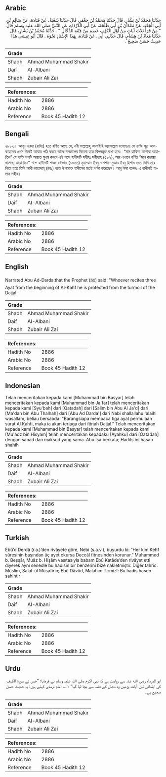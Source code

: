 ## Arabic


<div dir="rtl" lang="ar" style={{fontSize:'larger',backgroundColor:'#f8f9fa',padding:20}}>
حَدَّثَنَا مُحَمَّدُ بْنُ بَشَّارٍ، قَالَ حَدَّثَنَا مُحَمَّدُ بْنُ جَعْفَرٍ، قَالَ حَدَّثَنَا شُعْبَةُ، عَنْ قَتَادَةَ، عَنْ سَالِمِ بْنِ أَبِي الْجَعْدِ، عَنْ مَعْدَانَ بْنِ أَبِي طَلْحَةَ، عَنْ أَبِي الدَّرْدَاءِ، عَنِ النَّبِيِّ صلى الله عليه وسلم قَالَ ‏ "‏ مَنْ قَرَأَ ثَلاَثَ آيَاتٍ مِنْ أَوَّلِ الْكَهْفِ عُصِمَ مِنْ فِتْنَةِ الدَّجَّالِ ‏"‏ ‏.‏ حَدَّثَنَا مُحَمَّدُ بْنُ بَشَّارٍ، قَالَ حَدَّثَنَا مُعَاذُ بْنُ هِشَامٍ، قَالَ حَدَّثَنِي أَبِي، عَنْ قَتَادَةَ، بِهَذَا الإِسْنَادِ نَحْوَهُ ‏.‏ قَالَ أَبُو عِيسَى هَذَا حَدِيثٌ حَسَنٌ صَحِيحٌ ‏.‏
</div>
<div style={{backgroundColor:'#f8f9fa',padding:20, marginBottom: 10}}><table> <thead> <tr> <th>Grade</th> <th></th> </tr> </thead> <tbody> <tr><td>Shadh</td><td>Ahmad Muhammad Shakir</td></tr><tr><td>Daif</td><td>Al-Albani</td></tr><tr><td>Shadh</td><td>Zubair Ali Zai</td></tr></tbody></table><table> <thead> <tr> <th>References:</th> <th></th> </tr> </thead> <tbody><tr><td>Hadith No</td><td>2886</td></tr><tr><td>Arabic No</td><td>2886</td></tr><tr><td>Reference</td><td>Book 45 Hadith 12</td></tr></tbody></table></div>

## Bengali


<div dir="ltr" lang="bn" style={{fontSize:'larger',backgroundColor:'#f8f9fa',padding:20}}>
২৮৮৬। আবূদ দারদা (রাযিঃ) হতে বর্ণিত আছে যে, নবী সাল্লাল্লাহু আলাইহি ওয়াসাল্লাম বলেছেনঃ যে ব্যক্তি সূরা আল-কাহফের প্রথম তিনটি আয়াত পাঠ করবে তাকে দাজ্জালের ফিতনা হতে বিপদমুক্ত রাখা হবে। “মান হাফিযা আশারা আয়াতিন” যে ব্যক্তি দশটি আয়াত মুখস্থ করবে এই শব্দে হাদীসটি সহীহঃ সহীহাহ (৫৮২), আর এখানে বর্ণিত “মান কারায়া ছালাছা আয়া তিন” শব্দে হাদীসটি শাজঃ যঈফাহ (১৩৩৬) মুহাম্মাদ ইবনু বাশশার-মুআয ইবনু হিশাম হতে তিনি তার পিতা হতে তিনি আবী কাতাদাহ্ (রহঃ) হতে উপরোক্ত হাদীসের মতই বর্ণনা করেছেন। আবূ ঈসা বলেনঃ এ হাদীসটি হাসান সহীহ।
</div>
<div style={{backgroundColor:'#f8f9fa',padding:20, marginBottom: 10}}><table> <thead> <tr> <th>Grade</th> <th></th> </tr> </thead> <tbody> <tr><td>Shadh</td><td>Ahmad Muhammad Shakir</td></tr><tr><td>Daif</td><td>Al-Albani</td></tr><tr><td>Shadh</td><td>Zubair Ali Zai</td></tr></tbody></table><table> <thead> <tr> <th>References:</th> <th></th> </tr> </thead> <tbody><tr><td>Hadith No</td><td>2886</td></tr><tr><td>Arabic No</td><td>2886</td></tr><tr><td>Reference</td><td>Book 45 Hadith 12</td></tr></tbody></table></div>

## English


<div dir="ltr" lang="en" style={{fontSize:'larger',backgroundColor:'#f8f9fa',padding:20}}>
Narrated Abu Ad-Darda:that the Prophet (ﷺ) said: "Whoever recites three Ayat from the beginning of Al-Kahf he is protected from the turmoil of the Dajjal
</div>
<div style={{backgroundColor:'#f8f9fa',padding:20, marginBottom: 10}}><table> <thead> <tr> <th>Grade</th> <th></th> </tr> </thead> <tbody> <tr><td>Shadh</td><td>Ahmad Muhammad Shakir</td></tr><tr><td>Daif</td><td>Al-Albani</td></tr><tr><td>Shadh</td><td>Zubair Ali Zai</td></tr></tbody></table><table> <thead> <tr> <th>References:</th> <th></th> </tr> </thead> <tbody><tr><td>Hadith No</td><td>2886</td></tr><tr><td>Arabic No</td><td>2886</td></tr><tr><td>Reference</td><td>Book 45 Hadith 12</td></tr></tbody></table></div>

## Indonesian


<div dir="ltr" lang="id" style={{fontSize:'larger',backgroundColor:'#f8f9fa',padding:20}}>
Telah menceritakan kepada kami [Muhammad bin Basyar] telah menceritakan kepada kami [Muhammad bin Ja'far] telah menceritakan kepada kami [Syu'bah] dari [Qatadah] dari [Salim bin Abu Al Ja'd] dari [Ma'dan bin Abu Thalhah] dari [Abu Ad Darda'] dari Nabi shallallahu 'alaihi wasallam, beliau bersabda: "Barangsiapa membaca tiga ayat permulaan surat Al Kahfi, maka ia akan terjaga dari fitnah Dajjal." Telah menceritakan kepada kami [Muhammad bin Basyar] telah menceritakan kepada kami [Mu'adz bin Hisyam] telah menceritakan kepadaku [Ayahku] dari [Qatadah] dengan sanad dan maksud yang sama. Abu Isa berkata; Hadits ini hasan shahih
</div>
<div style={{backgroundColor:'#f8f9fa',padding:20, marginBottom: 10}}><table> <thead> <tr> <th>Grade</th> <th></th> </tr> </thead> <tbody> <tr><td>Shadh</td><td>Ahmad Muhammad Shakir</td></tr><tr><td>Daif</td><td>Al-Albani</td></tr><tr><td>Shadh</td><td>Zubair Ali Zai</td></tr></tbody></table><table> <thead> <tr> <th>References:</th> <th></th> </tr> </thead> <tbody><tr><td>Hadith No</td><td>2886</td></tr><tr><td>Arabic No</td><td>2886</td></tr><tr><td>Reference</td><td>Book 45 Hadith 12</td></tr></tbody></table></div>

## Turkish


<div dir="ltr" lang="tr" style={{fontSize:'larger',backgroundColor:'#f8f9fa',padding:20}}>
Ebû’d Derdâ (r.a.)’den rivâyete göre, Nebi (s.a.v.), buyurdu ki: “Her kim Kehf sûresinin başından üç ayet okursa Deccâl fitnesinden korunur.” Muhammed b. Beşşâr, Muâz b. Hişâm vasıtasıyla babam Ebû Katâde’den rivâyet etti diyerek aynı senedle bu hadisin bir benzerini bize nakletmiştir. Diğer tahric: Müslim, Salat-ül Müsafirin; Ebû Dâvûd, Malahım Tirmizî: Bu hadis hasen sahihtir
</div>
<div style={{backgroundColor:'#f8f9fa',padding:20, marginBottom: 10}}><table> <thead> <tr> <th>Grade</th> <th></th> </tr> </thead> <tbody> <tr><td>Shadh</td><td>Ahmad Muhammad Shakir</td></tr><tr><td>Daif</td><td>Al-Albani</td></tr><tr><td>Shadh</td><td>Zubair Ali Zai</td></tr></tbody></table><table> <thead> <tr> <th>References:</th> <th></th> </tr> </thead> <tbody><tr><td>Hadith No</td><td>2886</td></tr><tr><td>Arabic No</td><td>2886</td></tr><tr><td>Reference</td><td>Book 45 Hadith 12</td></tr></tbody></table></div>

## Urdu


<div dir="rtl" lang="ur" style={{fontSize:'larger',backgroundColor:'#f8f9fa',padding:20}}>
ابو الدرداء رضی الله عنہ سے روایت ہے کہ نبی اکرم صلی اللہ علیہ وسلم نے فرمایا: ”جس نے سورۃ الکہف کی ابتدائی تین آیات پڑھیں وہ دجال کے فتنہ سے بچا لیا گیا“ ۱؎۔ امام ترمذی کہتے ہیں: یہ حدیث حسن صحیح ہے۔
</div>
<div style={{backgroundColor:'#f8f9fa',padding:20, marginBottom: 10}}><table> <thead> <tr> <th>Grade</th> <th></th> </tr> </thead> <tbody> <tr><td>Shadh</td><td>Ahmad Muhammad Shakir</td></tr><tr><td>Daif</td><td>Al-Albani</td></tr><tr><td>Shadh</td><td>Zubair Ali Zai</td></tr></tbody></table><table> <thead> <tr> <th>References:</th> <th></th> </tr> </thead> <tbody><tr><td>Hadith No</td><td>2886</td></tr><tr><td>Arabic No</td><td>2886</td></tr><tr><td>Reference</td><td>Book 45 Hadith 12</td></tr></tbody></table></div>